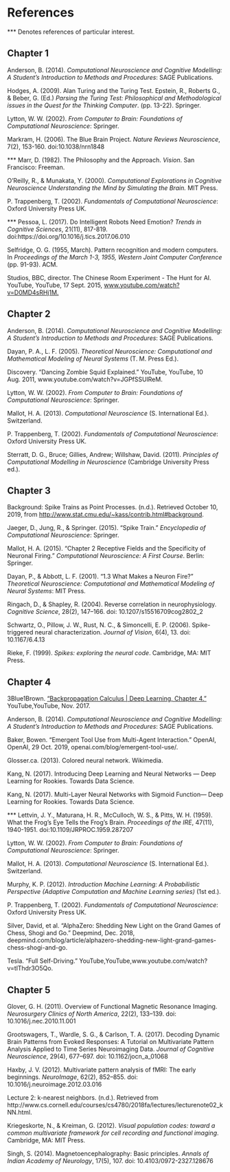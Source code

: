 # References {#Ch6}

*** Denotes references of particular interest.

## Chapter 1  
Anderson, B. (2014). *Computational Neuroscience and Cognitive Modelling: A Student's Introduction to Methods and Procedures*: SAGE Publications.  

Hodges, A. (2009). Alan Turing and the Turing Test. Epstein, R., Roberts G., & Beber, G. (Ed.) *Parsing the Turing Test: Philosophical and Methodological issues in the Quest for the Thinking Computer*. (pp. 13-22). Springer.  

Lytton, W. W. (2002). *From Computer to Brain: Foundations of Computational Neuroscience*: Springer.  

Markram, H. (2006). The Blue Brain Project. *Nature Reviews Neuroscience*, 7(2),
153-160. doi:10.1038/nrn1848  

*** Marr, D. (1982). The Philosophy and the Approach. *Vision*. San Francisco:
Freeman.  

O’Reilly, R., &amp; Munakata, Y. (2000). *Computational Explorations in Cognitive Neuroscience Understanding the Mind by Simulating the Brain.* MIT Press.  

P. Trappenberg, T. (2002). *Fundamentals of Computational Neuroscience*: Oxford University Press UK.  

*** Pessoa, L. (2017). Do Intelligent Robots Need Emotion? *Trends in Cognitive Sciences*, 21(11), 817-819. doi:https://doi.org/10.1016/j.tics.2017.06.010  

Selfridge, O. G. (1955, March). Pattern recognition and modern computers. In *Proceedings of the March 1-3, 1955, Western Joint Computer Conference* (pp. 91-93). ACM.  

Studios, BBC, director. The Chinese Room Experiment - The Hunt for AI.
YouTube, YouTube, 17 Sept. 2015, [www.youtube.com/watch?v=D0MD4sRHj1M.](www.youtube.com/watch?v=D0MD4sRHj1M.)

## Chapter 2  

Anderson, B. (2014). *Computational Neuroscience and Cognitive Modelling: A Student's Introduction to Methods and Procedures*: SAGE Publications.  

Dayan, P. A., L. F. (2005). *Theoretical Neuroscience: Computational and Mathematical Modeling of Neural Systems* (T. M. Press Ed.).  

Discovery. “Dancing Zombie Squid Explained.” YouTube, YouTube, 10 Aug. 2011, www.youtube.com/watch?v=JGPfSSUlReM.  

Lytton, W. W. (2002). *From Computer to Brain: Foundations of Computational Neuroscience*: Springer.  

Mallot, H. A. (2013). *Computational Neuroscience* (S. International Ed.). Switzerland.  

P. Trappenberg, T. (2002). *Fundamentals of Computational Neuroscience*: Oxford University Press UK.  

Sterratt, D. G., Bruce; Gillies, Andrew; Willshaw, David. (2011). *Principles of Computational Modelling in Neuroscience* (Cambridge University Press ed.).


## Chapter 3  

Background: Spike Trains as Point Processes. (n.d.). Retrieved October 10, 2019, 
from [http://www.stat.cmu.edu/~kass/contrib.html#background](http://www.stat.cmu.edu/~kass/contrib.html#background).

Jaeger, D., Jung, R., & Springer. (2015). “Spike Train.” *Encyclopedia of Computational Neuroscience*: Springer.

Mallot, H. A. (2015). “Chapter 2 Receptive Fields and the Specificity of Neuronal Firing.” *Computational Neuroscience: A First Course*. Berlin: Springer.

Dayan, P., & Abbott, L. F. (2001). “1.3 What Makes a Neuron Fire?” *Theoretical Neuroscience: Computational and Mathematical Modeling of Neural Systems*: MIT Press.

Ringach, D., & Shapley, R. (2004). Reverse correlation in neurophysiology. *Cognitive Science*, 28(2), 147–166. doi: 10.1207/s15516709cog2802_2

Schwartz, O., Pillow, J. W., Rust, N. C., & Simoncelli, E. P. (2006). Spike-triggered neural characterization. *Journal of Vision*, 6(4), 13. doi: 10.1167/6.4.13

Rieke, F. (1999). *Spikes: exploring the neural code*. Cambridge, MA: MIT Press.


## Chapter 4  

3Blue1Brown. [“Backpropagation Calculus | Deep Learning, Chapter 4.”](www.youtube.com/watch?v=tIeHLnjs5U8&feature=youtu.be) YouTube,YouTube, Nov. 2017.

Anderson, B. (2014). *Computational Neuroscience and Cognitive Modelling: A Student's Introduction to Methods and Procedures*: SAGE Publications.  

Baker, Bowen. “Emergent Tool Use from Multi-Agent Interaction.” OpenAI, OpenAI, 29 Oct. 2019, openai.com/blog/emergent-tool-use/.  

Glosser.ca. (2013). Colored neural network. Wikimedia.

Kang, N. (2017). Introducing Deep Learning and Neural Networks — Deep Learning for Rookies. Towards Data Science.

Kang, N. (2017). Multi-Layer Neural Networks with Sigmoid Function— Deep Learning for Rookies. Towards Data Science.

*** Lettvin, J. Y., Maturana, H. R., McCulloch, W. S., & Pitts, W. H. (1959). What the Frog's Eye Tells the Frog's Brain. *Proceedings of the IRE*, 47(11), 1940-1951. doi:10.1109/JRPROC.1959.287207

Lytton, W. W. (2002). *From Computer to Brain: Foundations of Computational Neuroscience*: Springer.

Mallot, H. A. (2013). *Computational Neuroscience* (S. International Ed.). Switzerland.

Murphy, K. P. (2012). *Introduction Machine Learning: A Probabilistic Perspective (Adaptive Computation and Machine Learning series)* (1st ed.).

P. Trappenberg, T. (2002). *Fundamentals of Computational Neuroscience*: Oxford University Press UK.

Silver, David, et al. “AlphaZero: Shedding New Light on the Grand Games of Chess, Shogi and Go.” Deepmind, Dec. 2018, deepmind.com/blog/article/alphazero-shedding-new-light-grand-games-chess-shogi-and-go.

Tesla. “Full Self-Driving.” YouTube,YouTube,www.youtube.com/watch?v=tlThdr3O5Qo.


## Chapter 5  

Glover, G. H. (2011). Overview of Functional Magnetic Resonance Imaging. *Neurosurgery Clinics of North America*, 22(2), 133–139. doi: 10.1016/j.nec.2010.11.001  

Grootswagers, T., Wardle, S. G., & Carlson, T. A. (2017). Decoding Dynamic Brain Patterns from Evoked Responses: A Tutorial on Multivariate Pattern Analysis Applied to Time Series Neuroimaging Data. *Journal of Cognitive Neuroscience*, 29(4), 677–697. doi: 10.1162/jocn_a_01068  

Haxby, J. V. (2012). Multivariate pattern analysis of fMRI: The early beginnings. *NeuroImage*, 62(2), 852–855. doi: 10.1016/j.neuroimage.2012.03.016

Lecture 2: k-nearest neighbors. (n.d.). Retrieved from http://www.cs.cornell.edu/courses/cs4780/2018fa/lectures/lecturenote02_kNN.html.

Kriegeskorte, N., & Kreiman, G. (2012). *Visual population codes: toward a common multivariate framework for cell recording and functional imaging*. Cambridge, MA: MIT Press.  

Singh, S. (2014). Magnetoencephalography: Basic principles. *Annals of Indian Academy of Neurology*, 17(5), 107. doi: 10.4103/0972-2327.128676
